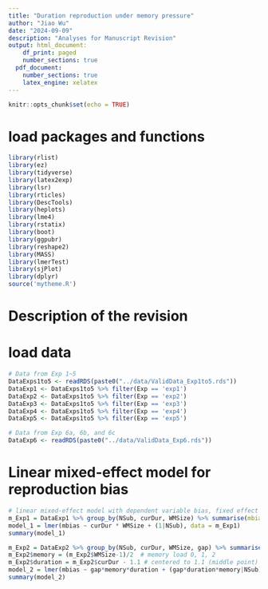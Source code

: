 ```yaml
---
title: "Duration reproduction under memory pressure"
author: "Jiao Wu"
date: "2024-09-09"
description: "Analyses for Manuscript Revision"
output: html_document:
    df_print: paged
    number_sections: true
  pdf_document: 
    number_sections: true
    latex_engine: xelatex
---
```


```r
knitr::opts_chunk$set(echo = TRUE)
```

# load packages and functions
```r
library(rlist)
library(ez)
library(tidyverse)
library(latex2exp)
library(lsr)
library(rticles)
library(DescTools)
library(heplots)
library(lme4)
library(rstatix)
library(boot)
library(ggpubr)
library(reshape2)
library(MASS)
library(lmerTest)
library(sjPlot)
library(dplyr)
source('mytheme.R')
```

# Description of the revision


# load data
```r
# Data from Exp 1~5
DataExps1to5 <- readRDS(paste0("../data/ValidData_Exp1to5.rds"))
DataExp1 <- DataExps1to5 %>% filter(Exp == 'exp1')
DataExp2 <- DataExps1to5 %>% filter(Exp == 'exp2')
DataExp3 <- DataExps1to5 %>% filter(Exp == 'exp3')
DataExp4 <- DataExps1to5 %>% filter(Exp == 'exp4')
DataExp5 <- DataExps1to5 %>% filter(Exp == 'exp5')

# Data from Exp 6a, 6b, and 6c
DataExp6 <- readRDS(paste0("../data/ValidData_Exp6.rds"))

```


# Linear mixed-effect model for reproduction bias

```r
# linear mixed-effect model with dependent variable bias, fixed effect duration, WMSize, and their interaction, random effect NSub
m_Exp1 = DataExp1 %>% group_by(NSub, curDur, WMSize) %>% summarise(mbias = mean(bias)*1000)
model_1 = lmer(mbias ~ curDur * WMSize + (1|NSub), data = m_Exp1)
summary(model_1)
```



```r

m_Exp2 = DataExp2 %>% group_by(NSub, curDur, WMSize, gap) %>% summarise(mbias = mean(bias)*1000)
m_Exp2$memory = (m_Exp2$WMSize-1)/2  # memory load 0, 1, 2
m_Exp2$duration = m_Exp2$curDur - 1.1 # centered to 1.1 (middle point)
model_2 = lmer(mbias ~ gap*memory*duration + (gap*duration*memory|NSub), data = m_Exp2)
summary(model_2)

```

